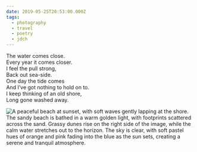 ```yaml
---
date: 2019-05-25T20:53:00.000Z
tags:
  - photography
  - travel
  - poetry
  - jdch
---
```

The water comes close.<br/>
Every year it comes closer.<br/>
I feel the pull strong,<br/>
Back out sea-side.<br/>
One day the tide comes<br/>
And I’ve got nothing to hold on to.<br/>
I keep thinking of an old shore,<br/>
Long gone washed away.

![A peaceful beach at sunset, with soft waves gently lapping at the shore. The sandy beach is bathed in a warm golden light, with footprints scattered across the sand. Grassy dunes rise on the right side of the image, while the calm water stretches out to the horizon. The sky is clear, with soft pastel hues of orange and pink fading into the blue as the sun sets, creating a serene and tranquil atmosphere.](/assets/photos/20190525-IMG_2298.jpg)
